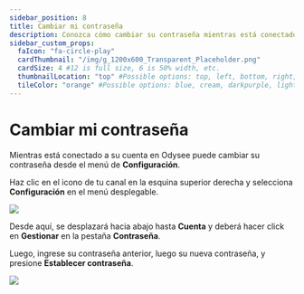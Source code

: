 ---
sidebar_position: 8
title: Cambiar mi contraseña
description: Conozca cómo cambiar su contraseña mientras está conectado a Odysee desde la configuración
sidebar_custom_props:
  faIcon: "fa-circle-play"
  cardThumbnail: "/img/g_1200x600_Transparent_Placeholder.png"
  cardSize: 4 #12 is full size, 6 is 50% width, etc.
  thumbnailLocation: "top" #Possible options: top, left, bottom, right, none
  tileColor: "orange" #Possible options: blue, cream, darkpurple, lightpurple, mauve, orange, pink, none
---

# Cambiar mi contraseña

Mientras está conectado a su cuenta en Odysee puede cambiar su contraseña desde el menú de **Configuración**.

Haz clic en el icono de tu canal en la esquina superior derecha y selecciona **Configuración** en el menú desplegable.

![](/img/es/image_24.png)

Desde aquí, se desplazará hacia abajo hasta **Cuenta** y deberá hacer click en **Gestionar** en la pestaña **Contraseña**.

Luego, ingrese su contraseña anterior, luego su nueva contraseña, y presione **Establecer contraseña**.

![](/img/es/image_25.png)